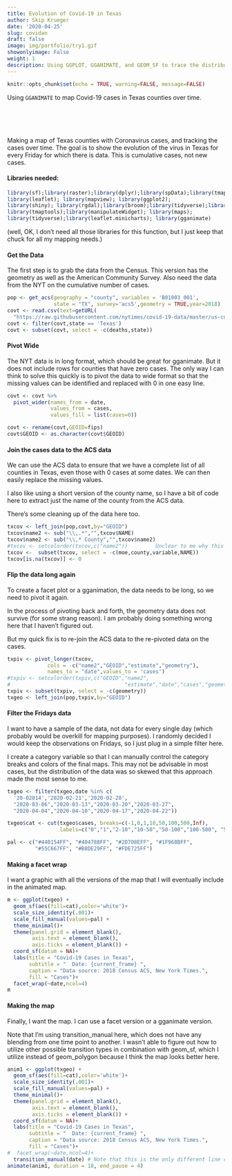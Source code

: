 ```yaml
---
title: Evolution of Covid-19 in Texas
author: Skip Krueger
date: '2020-04-25'
slug: covidan
draft: false
image: img/portfolio/try1.gif
showonlyimage: False
weight: 1
description: Using GGPLOT, GGANIMATE, and GEOM_SF to trace the distribution of the coronavirus in Texas over time.
---
```


```r
knitr::opts_chunk$set(echo = TRUE, warning=FALSE, message=FALSE)
```

Using `GGANIMATE` to map Covid-19 cases in Texas counties over time.
<BR>
<BR><BR><BR><BR>

Making a map of Texas counties with Coronavirus cases, and tracking the cases over time. The goal is to show the evolution of the virus in Texas for every Friday for which there is data. This is cumulative cases, not new cases.


#### Libraries needed:

``` r
library(sf);library(raster);library(dplyr);library(spData);library(tmap);
library(leaflet); library(mapview); library(ggplot2); 
library(shiny); library(rgdal);library(broom);library(tidyverse);library(tigris); library(rgdal);library(htmltools);library(viridis); library(raster);library(sp);library(RCurl);library(tidycensus);
library(tmaptools);library(manipulateWidget); library(maps); 
library(tidyverse);library(leaflet.minicharts); library(gganimate)

```

(well, OK, I don't need all those libraries for this function, but I just keep that chuck for all my mapping needs.)



#### Get the Data

The first step is to grab the data from the Census. This version has the geometry as well as the American Community Survey. Also need the data from the NYT on the cumulative number of cases.

```r

pop <- get_acs(geography = "county", variables = 'B01003_001', 
               state = "TX", survey='acs5',geometry = TRUE,year=2018) 
covt <- read.csv(text=getURL(
  "https://raw.githubusercontent.com/nytimes/covid-19-data/master/us-counties.csv"))
covt <- filter(covt,state == 'Texas')
covt <- subset(covt, select = -c(deaths,state))

```

#### Pivot Wide

The NYT data is in long format, which should be great for gganimate. But it does not include rows for counties that have zero cases. The only way I can think to solve this quickly is to pivot the data to wide format so that the missing values can be identified and replaced with 0 in one easy line.

```r

covt <- covt %>% 
  pivot_wider(names_from = date,
              values_from = cases,
              values_fill = list(cases=0))

covt <- rename(covt,GEOID=fips)
covt$GEOID <- as.character(covt$GEOID)

```

#### Join the cases data to the ACS data

We can use the ACS data to ensure that we have a complete list of all counties in Texas, even those with 0 cases at some dates. We can then easily replace the missing values.

I also like using a short version of the county name, so I have a bit of code here to extract just the name of the county from the ACS data.

There's some cleaning up of the data here too.

```r

txcov <- left_join(pop,covt,by="GEOID")
txcov$name2 <- sub("\\,.*","",txcov$NAME)
txcov$name2 <- sub("\\,* County","",txcov$name2)
#txcov <- setcolorder(txcov,c("name2"))         Unclear to me why this doesn't work
txcov <-  subset(txcov, select = -c(moe,county,variable,NAME))
txcov[is.na(txcov)] <- 0

```

#### Flip the data long again

To create a facet plot or a gganimation, the data needs to be long, so we need to pivot it again. 

In the process of pivoting back and forth, the geometry data does not survive (for some strang reason). I am probably doing something wrong here that I haven't figured out.

But my quick fix is to re-join the ACS data to the re-pivoted data on the cases.

```r

txpiv <- pivot_longer(txcov, 
             cols = -c("name2","GEOID","estimate","geometry"), 
             names_to = "date",values_to = 'cases')
#txpiv <- setcolorder(txpiv,c("GEOID","name2",
#                                     "estimate","date","cases","geometry"))
txpiv <- subset(txpiv, select = -c(geometry))
txgeo <- left_join(pop,txpiv,by="GEOID")

```

#### Filter the Fridays data

I want to have a sample of the data, not data for every single day (which probably would be overkill for mapping purposes). I randomly decided I would keep the observations on Fridays, so I just plug in a simple filter here.

I create a category variable so that I can manually control the category breaks and colors of the final maps. This may not be advisable in most cases, but the distribution of the data was so skewed that this approach made the most sense to me.


```r

txgeo <- filter(txgeo,date %in% c(
  '20-02014','2020-02-21','2020-02-28',
  "2020-03-06","2020-03-13","2020-03-20","2020-03-27",
  "2020-04-04","2020-04-10","2020-04-17","2020-04-22"))

txgeo$cat <- cut(txgeo$cases, breaks=c(-1,0,1,10,50,100,500,Inf), 
                 labels=c("0","1","2-10","10-50","50-100","100-500", "500+"))

pal <- c("#440154FF", "#404788FF", "#2D708EFF", "#1F968BFF",
         "#55C667FF", "#B8DE29FF", "#FDE725FF")


```

#### Making a facet wrap

I want a graphic with all the versions of the map that I will eventually include in the animated map.  


```r

m <- ggplot(txgeo) +
  geom_sf(aes(fill=cat),color='white')+
  scale_size_identity(.001)+
  scale_fill_manual(values=pal) + 
  theme_minimal()+
  theme(panel.grid = element_blank(),
        axis.text = element_blank(),
        axis.ticks = element_blank()) + 
  coord_sf(datum = NA)+
  labs(title = "Covid-19 Cases in Texas", 
       subtitle = "  Date: {current_frame} ", 
       caption = "Data source: 2018 Census ACS, New York Times.", 
       fill = "Cases")+
  facet_wrap(~date,ncol=4) 
m


```

#### Making the map

Finally, I want the map. I can use a facet version or a gganimate version. 

Note that I'm using transition_manual here, which does not have any blending from one time point to another. I wasn't able to figure out how to utilize other possible transition types in combination with geom_sf, which I utilize instead of geom_polygon because I think the map looks better here.


```r

anim1 <- ggplot(txgeo) +
  geom_sf(aes(fill=cat),color='white')+
  scale_size_identity(.001)+
  scale_fill_manual(values=pal) + 
  theme_minimal()+
  theme(panel.grid = element_blank(),
        axis.text = element_blank(),
        axis.ticks = element_blank()) + 
  coord_sf(datum = NA)+
  labs(title = "Covid-19 Cases in Texas", 
       subtitle = "  Date: {current_frame} ", 
       caption = "Data source: 2018 Census ACS, New York Times.", 
       fill = "Cases")+
#  facet_wrap(~date,ncol=4)+
  transition_manual(date) # Note that this is the only different line compared to above.
animate(anim1, duration = 18, end_pause = 4)  


```
